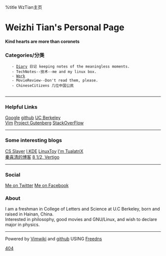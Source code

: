 %title WzTian主页
=Weizhi Tian's Personal Page=

====Kind hearts are more than coronets====
=== Categories/分类 ===
    - [[diary/diary|Diary]] 日记 keeping notes of the meaningless moments.
    - TechNotes--技术--me and my linux box.
    - [[Work]]
    - MovieReview--Don't read them, please.
    - ChineseCitizens 几位中国公民
    
----

===Helpful Links===
[http://www.google.com Google] 
[http://github.com github] 
[http://berkeley.edu UC Berkeley]<br>
[http://www.vim.org Vim]
[http://www.gutenberg.org Project Gutenberg]
[http://stackoverflow.com StackOverFlow]

----

===Some interesting blogs===
[https://csslayer.tk CS Slayer]
[http://ikde.org I,KDE]
[http://linuxtoy.org LinuxToy]
[http://imtx.me I'm TualatriX]<br>
[http://blog.sina.com.cn/xiqingqin2009 秦喜清的博客]
[http://blog.roodo.com/amushi 8 1/2, Vertigo]

----

===Social===
[https://twitter.com/#!/WzTian Me on Twitter]
[http://www.facebook.com/profile.php?id=100000475010826 Me on Facebook] 

===About===
I am a freshman in College of Letters and Science at U.C Berkeley, born and raised in Hainan, China.<br> 
Interested in philosophy, good movies and GNU/Linux, and wish to declare major in physics.

----

Powered by [http://code.google.com/p/vimwiki/ Vimwiki ] and [http://github.com github ]
USING [http://freedns.afraid.org Freedns]

[[404]]
